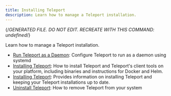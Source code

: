 ```yaml
---
title: Installing Teleport
description: Learn how to manage a Teleport installation.
---
```


{/*GENERATED FILE. DO NOT EDIT. RECREATE WITH THIS COMMAND:
undefined*/}

Learn how to manage a Teleport installation.

- [Run Teleport as a Daemon](daemon.mdx): Configure Teleport to run as a daemon using systemd
- [Installing Teleport](install-teleport.mdx): How to install Teleport and Teleport's client tools on your platform, including binaries and instructions for Docker and Helm.
- [Installing Teleport](overview.mdx): Provides information on installing Teleport and keeping your Teleport installations up to date.
- [Uninstall Teleport](uninstall-teleport.mdx): How to remove Teleport from your system
